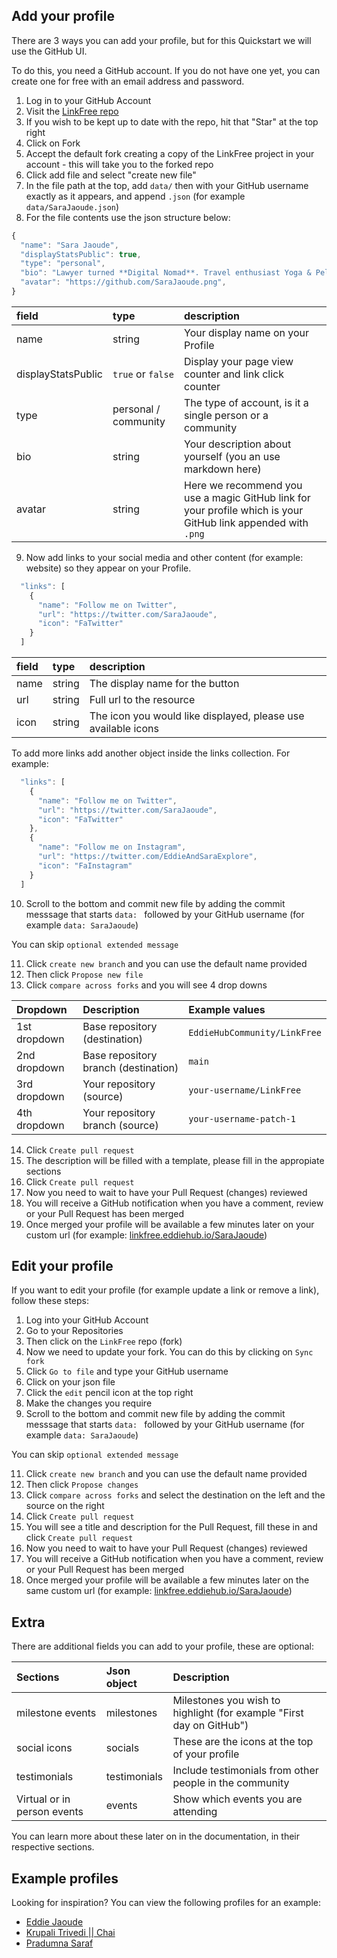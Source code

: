 
## Add your profile

There are 3 ways you can add your profile, but for this Quickstart we will use the GitHub UI.

To do this, you need a GitHub account. If you do not have one yet, you can create one for free with an email address and password.

1. Log in to your GitHub Account
2. Visit the [LinkFree repo](https://github.com/EddieHubCommunity/LinkFree)
3. If you wish to be kept up to date with the repo, hit that "Star" at the top right
4. Click on Fork
5. Accept the default fork creating a copy of the LinkFree project in your account - this will take you to the forked repo
6. Click add file and select "create new file"
7. In the file path at the top, add `data/` then with your GitHub username exactly as it appears, and append `.json` (for example `data/SaraJaoude.json`)
8. For the file contents use the json structure below:

```js
{
  "name": "Sara Jaoude",
  "displayStatsPublic": true,
  "type": "personal",
  "bio": "Lawyer turned **Digital Nomad**. Travel enthusiast Yoga & Peloton aficionado",
  "avatar": "https://github.com/SaraJaoude.png",
}
```

| field              | type                 | description                                                                                                   |
| :----------------- | :------------------- | :------------------------------------------------------------------------------------------------------------ |
| name               | string               | Your display name on your Profile                                                                             |
| displayStatsPublic | `true` or `false`    | Display your page view counter and link click counter                                                         |
| type               | personal / community | The type of account, is it a single person or a community                                                     |
| bio                | string               | Your description about yourself (you an use markdown here)                                                    |
| avatar             | string               | Here we recommend you use a magic GitHub link for your profile which is your GitHub link appended with `.png` |

9. Now add links to your social media and other content (for example: website) so they appear on your Profile.

```js
  "links": [
    {
      "name": "Follow me on Twitter",
      "url": "https://twitter.com/SaraJaoude",
      "icon": "FaTwitter"
    }
  ]
```

| field | type   | description                                                   |
| :---- | :----- | :------------------------------------------------------------ |
| name  | string | The display name for the button                               |
| url   | string | Full url to the resource                                      |
| icon  | string | The icon you would like displayed, please use available icons |

To add more links add another object inside the links collection. For example:

```js
  "links": [
    {
      "name": "Follow me on Twitter",
      "url": "https://twitter.com/SaraJaoude",
      "icon": "FaTwitter"
    },
    {
      "name": "Follow me on Instagram",
      "url": "https://twitter.com/EddieAndSaraExplore",
      "icon": "FaInstagram"
    }
  ]
```

10. Scroll to the bottom and commit new file by adding the commit messsage that starts `data: ` followed by your GitHub username (for example `data: SaraJaoude`)

You can skip `optional extended message`

11. Click `create new branch` and you can use the default name provided
12. Then click `Propose new file`
13. Click `compare across forks` and you will see 4 drop downs

| Dropdown     | Description                          | Example values               |
| :----------- | :----------------------------------- | :--------------------------- |
| 1st dropdown | Base repository (destination)        | `EddieHubCommunity/LinkFree` |
| 2nd dropdown | Base repository branch (destination) | `main`                       |
| 3rd dropdown | Your repository (source)             | `your-username/LinkFree`     |
| 4th dropdown | Your repository branch (source)      | `your-username-patch-1`      |

14. Click `Create pull request`
15. The description will be filled with a template, please fill in the appropiate sections
16. Click `Create pull request`
17. Now you need to wait to have your Pull Request (changes) reviewed
18. You will receive a GitHub notification when you have a comment, review or your Pull Request has been merged
19. Once merged your profile will be available a few minutes later on your custom url (for example: [linkfree.eddiehub.io/SaraJaoude](https://linkfree.eddiehub.io/SaraJaoude))

## Edit your profile

If you want to edit your profile (for example update a link or remove a link), follow these steps:

1. Log into your GitHub Account
2. Go to your Repositories
3. Then click on the `LinkFree` repo (fork)
4. Now we need to update your fork. You can do this by clicking on `Sync fork`
5. Click `Go to file` and type your GitHub username
6. Click on your json file
7. Click the `edit` pencil icon at the top right
8. Make the changes you require
9. Scroll to the bottom and commit new file by adding the commit messsage that starts `data: ` followed by your GitHub username (for example `data: SaraJaoude`)

You can skip `optional extended message`

11. Click `create new branch` and you can use the default name provided
12. Then click `Propose changes`
13. Click `compare across forks` and select the destination on the left and the source on the right
14. Click `Create pull request`
15. You will see a title and description for the Pull Request, fill these in and click `Create pull request`
16. Now you need to wait to have your Pull Request (changes) reviewed
17. You will receive a GitHub notification when you have a comment, review or your Pull Request has been merged
18. Once merged your profile will be available a few minutes later on the same custom url (for example: [linkfree.eddiehub.io/SaraJaoude](https://linkfree.eddiehub.io/SaraJaoude))

## Extra

There are additional fields you can add to your profile, these are optional:

| Sections                    | Json object  | Description                                                          |
| :-------------------------- | :----------- | :------------------------------------------------------------------- |
| milestone events            | milestones   | Milestones you wish to highlight (for example "First day on GitHub") |
| social icons                | socials      | These are the icons at the top of your profile                       |
| testimonials                | testimonials | Include testimonials from other people in the community              |
| Virtual or in person events | events       | Show which events you are attending                                  |

You can learn more about these later on in the documentation, in their respective sections.

## Example profiles

Looking for inspiration? You can view the following profiles for an example:

- [Eddie Jaoude](https://github.com/EddieHubCommunity/LinkFree/blob/main/data/eddiejaoude.json)
- [Krupali Trivedi || Chai](https://github.com/EddieHubCommunity/LinkFree/blob/main/data/krupalitrivedi.json)
- [Pradumna Saraf](https://github.com/EddieHubCommunity/LinkFree/blob/main/data/Pradumnasaraf.json)

